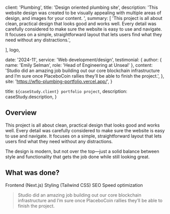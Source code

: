 
  client: 'Plumbing',
  title: 'Design oriented plumbing site',
  description:
    'This website design was created to be visually appealing with multiple areas of design, and images for your content. ',
  summary: [
    'This project is all about clean, practical design that looks good and works well. Every detail was carefully considered to make sure the website is easy to use and navigate. It focuses on a simple, straightforward layout that lets users find what they need without any distractions.',

],
logo,

date: '2024-11',
service: 'Web development/design',
testimonial: {
author: { name: 'Emily Selman', role: 'Head of Engineering at Unseal' },
content:
'Studio did an amazing job building out our core blockchain infrastructure and I’m sure once PlaceboCoin rallies they’ll be able to finish the project.',
},
site: 'https://wflo-plumbing-portfolio.vercel.app/',
}

  title: `${caseStudy.client} portfolio project`,
  description: caseStudy.description,
}

## Overview

This project is all about clean, practical design that looks good and works well. Every detail was carefully considered to make sure the website is easy to use and navigate. It focuses on a simple, straightforward layout that lets users find what they need without any distractions.

The design is modern, but not over the top—just a solid balance between style and functionality that gets the job done while still looking great.

## What was done?

<TagList>
  <TagListItem>Frontend (Next.js)</TagListItem>
  <TagListItem>Styling (Tailwind CSS)</TagListItem>
  <TagListItem>SEO</TagListItem>
  <TagListItem>Speed optimization</TagListItem>
</TagList>

<Blockquote image={{ src: design }}>
  Studio did an amazing job building out our core blockchain infrastructure and
  I’m sure once PlaceboCoin rallies they’ll be able to finish the project.
</Blockquote>
